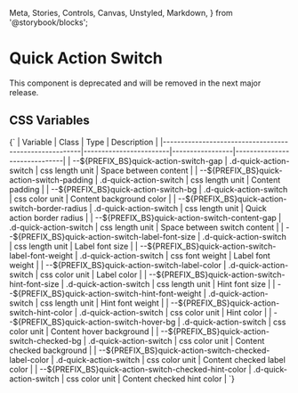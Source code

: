   Meta,
  Stories,
  Controls,
  Canvas,
  Unstyled,
  Markdown,
} from '@storybook/blocks';


<Meta of={DQuickActionSwitchStories} />

# Quick Action Switch

<Unstyled>
  <DAlert theme="danger">
    <span>This component is deprecated and will be removed in the next major release.</span>
  </DAlert>
</Unstyled>

## CSS Variables

<Markdown>
  {`
| Variable                                              | Class                  | Type            | Description                  |
|-------------------------------------------------------|------------------------|-----------------|------------------------------|
| --${PREFIX_BS}quick-action-switch-gap                 | .d-quick-action-switch | css length unit | Space between content        |
| --${PREFIX_BS}quick-action-switch-padding             | .d-quick-action-switch | css length unit | Content padding              |
| --${PREFIX_BS}quick-action-switch-bg                  | .d-quick-action-switch | css color unit  | Content background color     |
| --${PREFIX_BS}quick-action-switch-border-radius       | .d-quick-action-switch | css length unit | Quick action border radius   |
| --${PREFIX_BS}quick-action-switch-content-gap         | .d-quick-action-switch | css length unit | Space between switch content |
| --${PREFIX_BS}quick-action-switch-label-font-size     | .d-quick-action-switch | css length unit | Label font size              |
| --${PREFIX_BS}quick-action-switch-label-font-weight   | .d-quick-action-switch | css font weight | Label font weight            |
| --${PREFIX_BS}quick-action-switch-label-color         | .d-quick-action-switch | css color unit  | Label color                  |
| --${PREFIX_BS}quick-action-switch-hint-font-size      | .d-quick-action-switch | css length unit | Hint font size               |
| --${PREFIX_BS}quick-action-switch-hint-font-weight    | .d-quick-action-switch | css length unit | Hint font weight             |
| --${PREFIX_BS}quick-action-switch-hint-color          | .d-quick-action-switch | css color unit  | Hint color                   |
| --${PREFIX_BS}quick-action-switch-hover-bg            | .d-quick-action-switch | css color unit  | Content hover background     |
| --${PREFIX_BS}quick-action-switch-checked-bg          | .d-quick-action-switch | css color unit  | Content checked background   |
| --${PREFIX_BS}quick-action-switch-checked-label-color | .d-quick-action-switch | css color unit  | Content checked label color  |
| --${PREFIX_BS}quick-action-switch-checked-hint-color  | .d-quick-action-switch | css color unit  | Content checked hint color   |
  `}
</Markdown>
<Canvas of={DQuickActionSwitchStories.Default} />
<Controls of={DQuickActionSwitchStories.Default} />
<Stories />
